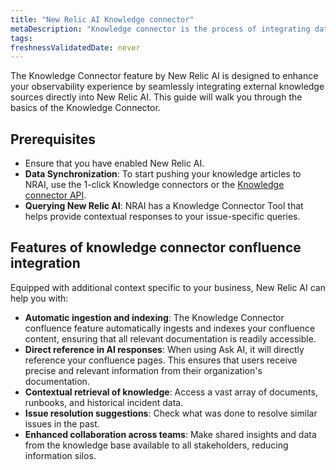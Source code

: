 ```yaml
---
title: "New Relic AI Knowledge connector"
metaDescription: "Knowledge connector is the process of integrating data from various sources to create a unified view of information. This unified view can be used to improve decision-making, automate processes, and enhance customer experiences."
tags:
freshnessValidatedDate: never
---
```


The Knowledge Connector feature by New Relic AI is designed to enhance your observability experience by seamlessly integrating external knowledge sources directly into New Relic AI. This guide will walk you through the basics of the Knowledge Connector.

## Prerequisites

- Ensure that you have enabled New Relic AI.
- **Data Synchronization**: To start pushing your knowledge articles to NRAI, use the 1-click Knowledge connectors or the [Knowledge connector API](/docs/apis/nerdgraph/examples/nerdgraph-rag).
- **Querying New Relic AI**: NRAI has a Knowledge Connector Tool that helps provide contextual responses to your issue-specific queries.

## Features of knowledge connector confluence integration

Equipped with additional context specific to your business, New Relic AI can help you with:

* **Automatic ingestion and indexing**: The Knowledge Connector confluence feature automatically ingests and indexes your confluence content, ensuring that all relevant documentation is readily accessible.
* **Direct reference in AI responses**: When using Ask AI, it will directly reference your confluence pages. This ensures that users receive precise and relevant information from their organization's documentation.
* **Contextual retrieval of knowledge**: Access a vast array of documents, runbooks, and historical incident data.
* **Issue resolution suggestions**: Check what was done to resolve similar issues in the past.
* **Enhanced collaboration across teams**: Make shared insights and data from the knowledge base available to all stakeholders, reducing information silos.
